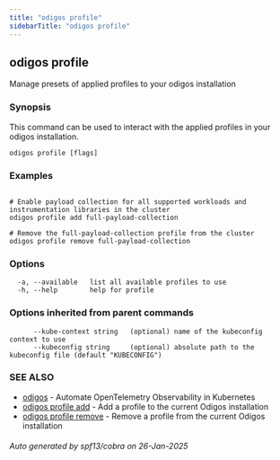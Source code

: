 ```yaml
---
title: "odigos profile"
sidebarTitle: "odigos profile"
---
```

## odigos profile

Manage presets of applied profiles to your odigos installation

### Synopsis

This command can be used to interact with the applied profiles in your odigos installation.

```
odigos profile [flags]
```

### Examples

```

# Enable payload collection for all supported workloads and instrumentation libraries in the cluster
odigos profile add full-payload-collection

# Remove the full-payload-collection profile from the cluster
odigos profile remove full-payload-collection

```

### Options

```
  -a, --available   list all available profiles to use
  -h, --help        help for profile
```

### Options inherited from parent commands

```
      --kube-context string   (optional) name of the kubeconfig context to use
      --kubeconfig string     (optional) absolute path to the kubeconfig file (default "KUBECONFIG")
```

### SEE ALSO

* [odigos](/cli/odigos)	 - Automate OpenTelemetry Observability in Kubernetes
* [odigos profile add](/cli/odigos_profile_add)	 - Add a profile to the current Odigos installation
* [odigos profile remove](/cli/odigos_profile_remove)	 - Remove a profile from the current Odigos installation

###### Auto generated by spf13/cobra on 26-Jan-2025
